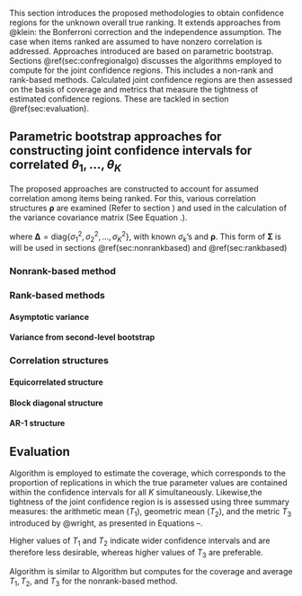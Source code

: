 This section introduces the proposed methodologies to obtain confidence regions for the unknown overall true ranking. It extends approaches from @klein: the Bonferroni correction and the independence assumption. The case when items ranked are assumed to have nonzero correlation is addressed. Approaches introduced are based on parametric bootstrap. Sections \@ref(sec:confregionalgo) discusses the algorithms employed to compute for the joint confidence regions. This includes a non-rank and rank-based methods. Calculated joint confidence regions are then assessed on the basis of coverage and metrics that measure the tightness of estimated confidence regions. These are tackled in section \@ref(sec:evaluation).

## Parametric bootstrap approaches for constructing joint confidence intervals for correlated $\theta_1, \dots, \theta_K$ {#sec:confregionalgo}

The proposed approaches are constructed to account for assumed correlation among items being ranked. For this, various correlation structures $\boldsymbol{\rho}$ are examined (Refer to section \ref{sec:corrstructures}) and used in the calculation of the variance covariance matrix (See Equation \ref{eq:sigma_matrix}.).

\begin{equation}
  \boldsymbol{\Sigma} = \boldsymbol{\Delta}^{1/2} \boldsymbol{\rho} \boldsymbol{\Delta}^{1/2}
  \label{eq:sigma_matrix}
\end{equation}

where $\boldsymbol{\Delta} = \text{diag} \left\{ \sigma^2_1, \sigma^2_2, \dots, \sigma^2_K \right\}$, with known $\sigma_k$'s and $\boldsymbol{\rho}$. This form of $\boldsymbol{\Sigma}$ is will be used in sections \@ref(sec:nonrankbased) and \@ref(sec:rankbased)

### Nonrank-based method {#sec:nonrankbased}

\begin{algorithm}[H]
    \caption{Computation of Joint Confidence Region} 
    \label{alg:nonrank_ci}
    Let the data consist of $\boldsymbol{\hat \theta} = \left( \hat \theta_1, \hat \theta_2, \dots, \hat \theta_K \right)'$ and suppose $\boldsymbol{\Sigma}$ is known
    \begin{algorithmic}[1]
        \For {$b = 1, 2, \dots, B$}
                \State Generate $\boldsymbol{\hat\theta}^*_b \sim N_K \left( \boldsymbol{\hat\theta}, \boldsymbol{\Sigma}\right)$ and write $\boldsymbol{\hat\theta}^*_b = \left( \hat\theta^*_{b1}, \hat\theta^*_{b2}, \dots, \hat\theta^*_{bK} \right)' $
                \State Compute $t^*_b = \underset{1 \leq k \leq K}{\max} \Bigg| \frac{\hat\theta^*_{bk} - \hat\theta^*_{k}}{\sigma_k} \Bigg|$
        \EndFor
        \State Compute the $\left(1-\alpha\right)$-sample quantile of $t^*_1, t^*_2, \dots, t^*_B$, call this $\hat{t}$.
        \State The joint confidence region of $\theta_1, \theta_2, \dots, \theta_K$ is given by 
        \Statex \begin{minipage}{\linewidth}
    \centering
$\mathfrak{R} = \left[ \hat\theta_1 \pm \hat t \times \sigma_1  \right] \times \left[ \hat\theta_2 \pm \hat t \times \sigma_2  \right] \times \dots \times \left[ \hat\theta_K \pm \hat t \times \sigma_K  \right]$
    \end{minipage}
    \end{algorithmic} 
\end{algorithm}


### Rank-based methods  {#sec:rankbased}

#### Asymptotic variance

\begin{algorithm}[H]
    \caption{Computation of Joint Confidence Region} 
    \label{alg:parametricbs_ci}
    Let the data consist of $\boldsymbol{\hat{\theta}} = \left( {\hat\theta_1, \hat\theta_2, \dots, \hat\theta_K} \right)$ and suppose $\boldsymbol{\Sigma}$
    \begin{algorithmic}[1]
    \For {$b = 1, 2, \dots, B$}
        \State \begin{minipage}[t]{\dimexpr\linewidth-\algorithmicindent}
            Generate $\boldsymbol{\hat\theta}^*_b = \left( \hat{\theta}^*_{b1}, \hat{\theta}^*_{b2}, \dots, \hat{\theta}^*_{bK} \right)' \sim N_K \left( \boldsymbol{\hat \theta}, \boldsymbol {\Sigma} \right)$ and let $\hat{\theta}_{b(1)}, \hat{\theta}_{b(2)}, \dots, \hat{\theta}_{b(K)}$ be the corresponding ordered values 
        \end{minipage}
        \Statex \begin{minipage}{\linewidth}
        \centering
            \begin{tabular}{|c|c|c|c|c|}
              \hline
               & $k = 1$ & $k = 2$ & $\dots$ & $k = K$ \\
              \hline
              $b = 1$ & $\hat{\theta}^*_{1(1)}$ & $\hat{\theta}^*_{1(2)}$ & \dots & $\hat{\theta}^*_{1(K)}$ \\
              \hline
              $b = 2$ & $\hat{\theta}^*_{2(1)}$ & $\hat{\theta}^*_{2(2)}$ & \dots & $\hat{\theta}^*_{2(K)}$ \\
              \hline
              $\vdots$ & \vdots & \vdots & \dots & \vdots\\
              \hline
              $b = B$ & $\hat{\theta}^*_{B(1)}$ & $\hat{\theta}^*_{B(2)}$ & \dots & $\hat{\theta}^*_{B(K)}$ \\
              \hline
            \end{tabular}
        \end{minipage}
        \Statex{}
        \State \begin{minipage}[t]{\dimexpr\linewidth-\algorithmicindent}
            Compute $\hat\sigma^*_{b(k)} = \sqrt{\text{kth ordered value among} \ \left\{ \hat{\theta}^{*2}_{b1} + \sigma_1^2, \hat{\theta}^{*2}_{b2} + \sigma_2^2, \dots, \hat{\theta}^{*2}_{bK} + \sigma_K^2 \right\} - \hat {\theta}^{*2}_{(k)}}$
        \end{minipage}
        \State Compute $t^*_b = \underset{1 \leq k \leq K}{\max} \Bigg| \frac{\hat\theta^*_{b(k)} - \hat\theta^*_{k}}{\sigma^*_{b(k)}} \Bigg|$
    \EndFor
    \State Compute the $\left(1-\alpha\right)$-sample quantile of $t^*_1, t^*_2, \dots, t^*_B$, call this $\hat{t}$.
    \State The joint confidence region of $\theta_{(1)}, \theta_{(2)}, \dots, \theta_{(K)}$ is given by
        \Statex \begin{minipage}{\linewidth}
        \centering
        $\mathfrak{R} = \left[ \hat\theta_{(1)} \pm \hat t \times \hat\sigma_{(1)}  \right] \times \left[ \hat\theta_{(2)} \pm \hat t \times \hat\sigma_{(2)}  \right] \times \dots \times \left[ \hat\theta_{(K)} \pm \hat t \times \hat\sigma_{(K)}  \right]$
        \end{minipage}
        where $\hat \sigma_{(k)}$ is computed as
        \Statex \begin{minipage}{\linewidth}
    \centering
$\hat\sigma_{(k)} = \sqrt{\text{kth ordered value among} \ \left\{ \hat{\theta}^{2}_{1} + \sigma_1^2, \hat{\theta}^{2}_{2} + \sigma_2^2, \dots, \hat{\theta}^{2}_{K} + \sigma_K^2 \right\} - \hat {\theta}^{2}_{(k)}}$
\end{minipage}
    \end{algorithmic} 
\end{algorithm}

#### Variance from second-level bootstrap

\begin{algorithm}[H]
    \caption{Computation of Joint Confidence Region} 
    \label{alg:secondlevelbs}
    \begin{algorithmic}[1]
        \For {$b = 1, 2, \dots, B$}
            \State \begin{minipage}[t]{\dimexpr\linewidth-\algorithmicindent} 
                Generate $\hat{\boldsymbol{\theta}}^*_b = \left( \hat{\theta}^*_{b1}, \hat{\theta}^*_{b2}, \dots, \hat{\theta}^*_{bK} \right)' \sim N_K \left( \hat{\boldsymbol{\theta}}, \boldsymbol {\Sigma} \right)$ and let $\hat{\theta}_{b(1)}^*, \hat{\theta}_{b(2)}^*, \dots, \hat{\theta}_{b(K)}^*$ be the corresponding ordered values of $\hat{\theta}_{b1}^*, \hat{\theta}_{b2}^*, \dots, \hat{\theta}_{bK}^*$
            \end{minipage}
            \For {$c = 1, 2, \dots, C$}
                \State \begin{minipage}[t]{\dimexpr\linewidth-\algorithmicindent} Generate $\hat{\boldsymbol{\theta}}^{**}_{bc} = \left( \hat{\theta}^{**}_{bc1}, \hat{\theta}^{**}_{bc2}, \dots, \hat{\theta}^{**}_{bcK} \right) \sim N_K \left( \hat{\boldsymbol{\theta}}_b^*, \boldsymbol {\Sigma} \right)$ and let $\hat{\theta}^{**}_{bc(1)}, \hat{\theta}^{**}_{bc(2)}, \dots, \hat{\theta}^{**}_{bc(K)}$ be the corresponding ordered values of $\hat{\theta}_{b1}^*, \hat{\theta}_{b2}^*, \dots, \hat{\theta}_{bK}^*$
                \end{minipage}
                \State Compute
                    $\displaystyle \hat{\sigma}^*_{b(k)} = \frac{\sum^C_{c=1} \left( \hat \theta^{**}_{bc(k)} - \bar {\hat\theta}^{**}_{b \cdot (k)} \right)^2}{C-1}; \quad \bar {\hat\theta}^{**}_{b\cdot(k)} = \frac{1}{C} \sum^C_{c=1} {\hat\theta}^{**}_{bc(k)}$
                \EndFor
        \EndFor
        \State Compute
                    $t_b^* = \underset{1 \leq k <K}{\max} \Bigg \lvert \frac{\hat{\theta}^*_{b(k)}-\hat{\theta}_{(k)}}{\hat \sigma ^* _{b(k)}} \Bigg \rvert$
          \Statex \begin{minipage}{\linewidth}
          \centering
              \begin{tabular}{|c|c|c|c|c|}
                \hline
                 & $c = 1$ & $c = 2$ & $\dots$ & $c = C$ \\
                \hline
                $k=1$ & $\hat{\theta}^{**}_{b11}$ & $\hat{\theta}^{**}_{b21}$ & \dots & $\hat{\theta}^{**}_{bC1}$ \\
                \hline
                $k=2$ & $\hat{\theta}^{**}_{b12}$ & $\hat{\theta}^{**}_{b22}$ & \dots & $\hat{\theta}^{**}_{bC2}$ \\
                \hline
                 \vdots & \vdots & \vdots & \dots & \vdots\\
                \hline
                 $k=K$ & $\hat{\theta}^{**}_{b1K}$ & $\hat{\theta}^{**}_{b2K}$ & \dots & $\hat{\theta}^{**}_{bCK}$ \\
                \hline
              \end{tabular}
              $\Longrightarrow$
              \begin{tabular}{|c|c|c|c|c|}
                \hline
                 & $c = 1$ & $c = 2$ & $\dots$ & $c = C$ \\
                \hline
                $k=1$ & $\hat{\theta}^{**}_{b1(1)}$ & $\hat{\theta}^{**}_{b2(1)}$ & \dots & $\hat{\theta}^{**}_{bC(1)}$ \\
                \hline
                $k=2$ & $\hat{\theta}^{**}_{b1(2)}$ & $\hat{\theta}^{**}_{b2(2)}$ & \dots & $\hat{\theta}^{**}_{bC(2)}$ \\
                \hline
                 \vdots & \vdots & \vdots & \dots & \vdots\\
                \hline
                 $k=K$ & $\hat{\theta}^{**}_{b1(K)}$ & $\hat{\theta}^{**}_{b2(K)}$ & \dots & $\hat{\theta}^{**}_{bC(K)}$ \\
                \hline
              \end{tabular}
          \end{minipage}
        \Statex{}
        \State Compute the $\left( 1-\alpha \right)$-sample quantile of $t^*_1, t^*_1, \dots, t^*_B$, call this $\hat t$.
        \State The joint confidence region of $\theta_{(1)}, \theta_{(2)}, \dots, \theta_{(K)}$ is
            \Statex \begin{minipage}{\linewidth}
            \centering
            $\mathfrak{R} = \left[ \hat\theta_{(1)} \pm \hat t \times \hat\sigma_{(1)}  \right] \times \left[ \hat\theta_{(2)} \pm \hat t \times \hat\sigma_{(2)}  \right] \times \dots \times \left[ \hat\theta_{(K)} \pm \hat t \times \hat\sigma_{(K)}  \right]$
        \end{minipage}
        where $\hat \sigma_{(k)}$ is computed as
        \Statex \begin{minipage}{\linewidth}
    \centering
$\displaystyle \hat \sigma_{(k)} = \frac{\sum^B_{b=1} \left( \hat \theta^*_{b(k)} - \bar {\hat\theta}^*_{\cdot (k)} \right)^2}{B-1}; \quad \bar {\hat\theta}^*_{\cdot(k)} = \frac{1}{B} \sum^B_{b=1} {\hat\theta}^*_{b(k)}$
\end{minipage}
    \end{algorithmic} 
\end{algorithm}






### Correlation structures {#sec:corrstructures}

#### Equicorrelated structure

\begin{equation}
  \boldsymbol{\rho} = \left( 1-\rho \right) \mathbf{I}_K + \rho \boldsymbol{1}_K \boldsymbol{1}'_K
  \label{eq:equicorrelation}
\end{equation}

#### Block diagonal structure

\begin{equation}
  \boldsymbol{\rho_g} = \left( 1-\rho_g \right) \mathbf{I}_{K_g} + \rho_g \boldsymbol{1}_{K_g} \boldsymbol{1}'_{K_g}
  \label{eq:equicorrelation}
\end{equation}

#### AR-1 structure

## Evaluation {#sec:evaluation}

Algorithm \ref{alg:parametricbs_cov} is employed to estimate the coverage, which corresponds to the proportion of replications in which the true parameter values are contained within the confidence intervals for all $K$ simultaneously. Likewise,the tightness of the joint confidence region is is assessed using three summary measures: the arithmetic mean ($T_1$), geometric mean ($T_2$), and the metric $T_3$ introduced by @wright, as presented in Equations \ref{eq:t1}–\ref{eq:t3}.

\begin{equation}
  T_1 = \frac{1}{K} \sum^K_{k=1} \Big | \Lambda_{Ok} \Big|
  \label{eq:t1}
\end{equation}
\begin{equation}
  T_2 = \prod^K_{k=1} \Big | \Lambda_{Ok} \Big|
  \label{eq:t2}
\end{equation}

\begin{equation}
  T_3 = 1 - \frac{K + \sum^K_{k=1} \big | \Lambda_{Ok} \big|}{K^2}
  \label{eq:t3}
\end{equation} Higher values of $T_1$ and $T_2$ indicate wider confidence intervals and are therefore less desirable, whereas higher values of $T_3$ are preferable.

\begin{algorithm}[H]
    \caption{Computation of Coverage Probability for Parametric Bootstrap} 
    \label{alg:parametricbs_cov}
    For given values of $\theta_1, \theta_2, \dots, \theta_K$ and thus $\theta_{(1)}, \theta_{(2)}, \dots, \theta_{(K)}$
    \begin{algorithmic}[1] % Start algorithmic block
            \For {$\text{replications} = 1, 2, \dots, 5000$}
            \State Generate $\hat\theta_k \sim N(\theta_k, \sigma^2_k)$, for $k = 1, 2, \dots, K$
            \State Compute the rectangular confidence region $\mathfrak{R}$ using Algorithm \ref{alg:parametricbs_ci}.
            \State Check if $\left( \theta_{(1)}, \theta_{(2)}, \dots, \theta_{(K)}\right) \in \mathfrak{R}$ and compute $T_1$, $T_2$, and $T_3$
        \EndFor
    \State Compute the proportion of times that the condition in step 4 is satisfied and the average of $T_1, T_2$, and $T_3$.
    \end{algorithmic} % End algorithmic block
\end{algorithm}

Algorithm \ref{alg:nonrank_cov} is similar to Algorithm \ref{alg:parametricbs_cov} but computes for the coverage and average $T_1, T_2,$ and $T_3$ for the nonrank-based method.

\begin{algorithm}[H]
    \caption{Computation of Coverage Probability for Nonrank-based Method} 
    \label{alg:nonrank_cov}
    For given values of $\theta_1, \theta_2, \dots, \theta_K$ and $\boldsymbol{\Sigma}$
    \begin{algorithmic}[1] % Start algorithmic block
            \For {$\text{replications} = 1, 2, \dots, 5000$}
            \State Generate $\boldsymbol{\hat\theta} \sim N_K(\boldsymbol{\theta}, \boldsymbol{\Sigma})$
            \State Compute the rectangular confidence region $\mathfrak{R}$ using Algorithm \ref{alg:nonrank_ci}.
            \State Check if $\left( \theta_1, \theta_2, \dots, \theta_K\right) \in \mathfrak{R}$ and compute $T_1, T_2$, and $T_3$.
        \EndFor
    \State Compute the proportion of times that the condition in step 4 is satisfied and the average of $T_1, T_2$, and $T_3$.
    \end{algorithmic} % End algorithmic block
\end{algorithm}
